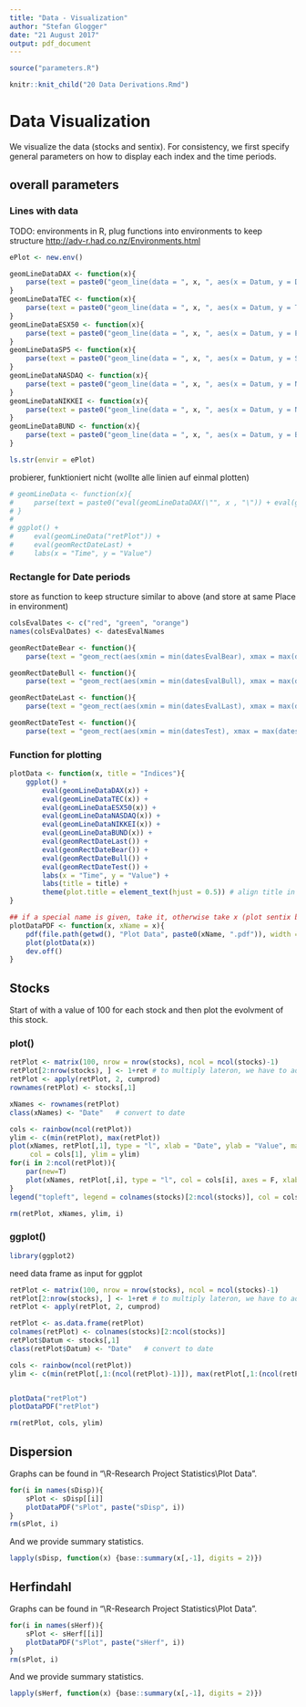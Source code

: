 ```yaml
---
title: "Data - Visualization"
author: "Stefan Glogger"
date: "21 August 2017"
output: pdf_document
---
```


```r
source("parameters.R")
```

```r
knitr::knit_child("20 Data Derivations.Rmd")
```

# Data Visualization

We visualize the data (stocks and sentix). For consistency, we first specify general parameters on how to display each index and the time periods. 

## overall parameters

### Lines with data

TODO: environments in R, plug functions into environments to keep structure
<http://adv-r.had.co.nz/Environments.html>


```r
ePlot <- new.env()

geomLineDataDAX <- function(x){
    parse(text = paste0("geom_line(data = ", x, ", aes(x = Datum, y = DAX, colour = \"DAX\"))")) 
}
geomLineDataTEC <- function(x){
    parse(text = paste0("geom_line(data = ", x, ", aes(x = Datum, y = TEC, colour = \"TEC\"))"))
}
geomLineDataESX50 <- function(x){
    parse(text = paste0("geom_line(data = ", x, ", aes(x = Datum, y = ESX50, colour = \"ESX50\"))")) 
}
geomLineDataSP5 <- function(x){
    parse(text = paste0("geom_line(data = ", x, ", aes(x = Datum, y = SP5, colour = \"SP5\"))")) 
}
geomLineDataNASDAQ <- function(x){
    parse(text = paste0("geom_line(data = ", x, ", aes(x = Datum, y = NASDAQ, colour = \"NASDAQ\"))"))
}
geomLineDataNIKKEI <- function(x){
    parse(text = paste0("geom_line(data = ", x, ", aes(x = Datum, y = NIKKEI, colour = \"NIKKEI\"))"))
}
geomLineDataBUND <- function(x){
    parse(text = paste0("geom_line(data = ", x, ", aes(x = Datum, y = BUND, colour = \"BUND\"))")) 
}

ls.str(envir = ePlot)
```


probierer, funktioniert nicht (wollte alle linien auf einmal plotten)
```r
# geomLineData <- function(x){
#     parse(text = paste0("eval(geomLineDataDAX(\"", x , "\")) + eval(geomLineDataTEC(\"", x , "\"))"))
# }
# 
# ggplot() +
#     eval(geomLineData("retPlot")) +
#     eval(geomRectDateLast) +
#     labs(x = "Time", y = "Value")
```


### Rectangle for Date periods

store as function to keep structure similar to above (and store at same Place in environment)

```r
colsEvalDates <- c("red", "green", "orange")
names(colsEvalDates) <- datesEvalNames

geomRectDateBear <- function(){
    parse(text = "geom_rect(aes(xmin = min(datesEvalBear), xmax = max(datesEvalBear), ymin = -Inf, ymax = Inf), alpha = 0.2 , fill = \"red\")")}

geomRectDateBull <- function(){
    parse(text = "geom_rect(aes(xmin = min(datesEvalBull), xmax = max(datesEvalBull), ymin = -Inf, ymax = Inf), alpha = 0.2 , fill = \"green\")")}

geomRectDateLast <- function(){
    parse(text = "geom_rect(aes(xmin = min(datesEvalLast), xmax = max(datesEvalLast), ymin = -Inf, ymax = Inf), alpha = 0.2 , fill = \"orange\")")}

geomRectDateTest <- function(){
    parse(text = "geom_rect(aes(xmin = min(datesTest), xmax = max(datesTest), ymin = -Inf, ymax = Inf), alpha = 0.2 , fill = \"blue\")")}
```

### Function for plotting

```r
plotData <- function(x, title = "Indices"){
    ggplot() +
        eval(geomLineDataDAX(x)) +
        eval(geomLineDataTEC(x)) +
        eval(geomLineDataESX50(x)) +
        eval(geomLineDataNASDAQ(x)) +
        eval(geomLineDataNIKKEI(x)) +
        eval(geomLineDataBUND(x)) +
        eval(geomRectDateLast()) +
        eval(geomRectDateBear()) +
        eval(geomRectDateBull()) +
        eval(geomRectDateTest()) +
        labs(x = "Time", y = "Value") + 
        labs(title = title) +
        theme(plot.title = element_text(hjust = 0.5)) # align title in center
}

## if a special name is given, take it, otherwise take x (plot sentix by using same dataframe (adopted))
plotDataPDF <- function(x, xName = x){
    pdf(file.path(getwd(), "Plot Data", paste0(xName, ".pdf")), width = 10, height = 4)
    plot(plotData(x))
    dev.off()
}
```


## Stocks

Start of with a value of 100 for each stock and then plot the evolvment of this stock.

### plot()

```r
retPlot <- matrix(100, nrow = nrow(stocks), ncol = ncol(stocks)-1)
retPlot[2:nrow(stocks), ] <- 1+ret # to multiply lateron, we have to add 1
retPlot <- apply(retPlot, 2, cumprod)
rownames(retPlot) <- stocks[,1]

xNames <- rownames(retPlot)
class(xNames) <- "Date"   # convert to date

cols <- rainbow(ncol(retPlot))
ylim <- c(min(retPlot), max(retPlot))
plot(xNames, retPlot[,1], type = "l", xlab = "Date", ylab = "Value", main = "Indices over time", 
     col = cols[1], ylim = ylim)
for(i in 2:ncol(retPlot)){
    par(new=T)
    plot(xNames, retPlot[,i], type = "l", col = cols[i], axes = F, xlab="", ylab="", ylim = ylim)
}
legend("topleft", legend = colnames(stocks)[2:ncol(stocks)], col = cols, lty = 1)

rm(retPlot, xNames, ylim, i)
```

### ggplot()

```r
library(ggplot2)
```

need data frame as input for ggplot

```r
retPlot <- matrix(100, nrow = nrow(stocks), ncol = ncol(stocks)-1)
retPlot[2:nrow(stocks), ] <- 1+ret # to multiply lateron, we have to add 1
retPlot <- apply(retPlot, 2, cumprod)

retPlot <- as.data.frame(retPlot)
colnames(retPlot) <- colnames(stocks)[2:ncol(stocks)]
retPlot$Datum <- stocks[,1]
class(retPlot$Datum) <- "Date"   # convert to date

cols <- rainbow(ncol(retPlot))
ylim <- c(min(retPlot[,1:(ncol(retPlot)-1)]), max(retPlot[,1:(ncol(retPlot)-1)]))


plotData("retPlot")
plotDataPDF("retPlot")

rm(retPlot, cols, ylim)
```



## Dispersion

Graphs can be found in "\\R-Research Project Statistics\\Plot Data".

```r
for(i in names(sDisp)){
    sPlot <- sDisp[[i]]
    plotDataPDF("sPlot", paste("sDisp", i))
}
rm(sPlot, i)
```

And we provide summary statistics.

```r
lapply(sDisp, function(x) {base::summary(x[,-1], digits = 2)})
```


## Herfindahl

Graphs can be found in "\\R-Research Project Statistics\\Plot Data".

```r
for(i in names(sHerf)){
    sPlot <- sHerf[[i]]
    plotDataPDF("sPlot", paste("sHerf", i))
}
rm(sPlot, i)
```

And we provide summary statistics.

```r
lapply(sHerf, function(x) {base::summary(x[,-1], digits = 2)})
```
